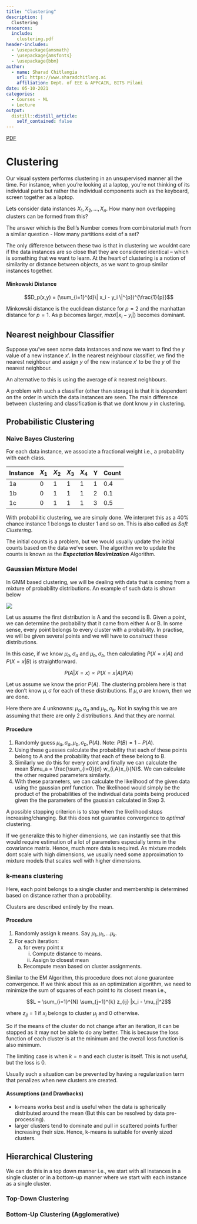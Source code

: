 ```yaml
---
title: "Clustering"
description: |
  Clustering
resources:
  include:
    clustering.pdf
header-includes:
  - \usepackage{amsmath}
  - \usepackage{amsfonts}
  - \usepackage{bbm}
author:
  - name: Sharad Chitlangia
    url: https://www.sharadchitlang.ai
    affiliation: Dept. of EEE & APPCAIR, BITS Pilani 
date: 05-10-2021
categories:
  - Courses - ML
  - Lecture
output: 
  distill::distill_article:
    self_contained: false
---
```

<aside>
[PDF](./clustering.pdf)
</aside>

# Clustering

Our visual system performs clustering in an unsupervised manner all the time. For instance, when you're looking at a laptop, you're not thinking
of its individual parts but rather the individual components such as the keyboard, screen together as a laptop.

Lets consider data instances $X_1, X_2, ..., X_n$. How many non overlapping clusters can be formed from this?

The answer which is the Bell's Number comes from combinatorial math from a similar question - How many partitions exist of a set?

The only difference between these two is that in clustering we wouldnt care if the data instances are so close that they are 
considered identical -- which is something that we want to learn. At the heart of clustering is a notion of similarity or distance
between objects, as we want to group similar instances together.

#### Minkowski Distance

$$D_p(x,y) = (\sum_{i=1}^{d}\| x_i - y_i \|^{p})^{\frac{1}{p}}$$

Minkowski distance is the euclidean distance for $p=2$ and the manhattan distance for $p=1$. As p becomes larger, $max(|x_i - y_i|)$ 
becomes dominant.

## Nearest neighbour Classifier

Suppose you've seen some data instances and now we want to find the $y$ value of a new instance $x\prime$. In the nearest neighbour
classifier, we find the nearest neighbour and assign $y$ of the new instance $x\prime$ to be the $y$ of the nearest neighbour.

An alternative to this is using the average of $k$ nearest neighbours.

A problem with such a classifier (other than storage) is that it is dependent on the order in which the data instances are seen.
The main difference between clustering and classification is that we dont know $y$ in clustering.

## Probabilistic Clustering

### Naive Bayes Clustering

For each data instance, we associate a fractional weight i.e., a probability with each class.

Instance | $X_1$ | $X_2$ | $X_3$ | $X_4$ | Y | Count
-------- | ----- | ----- | ----- | ----- | - | -----
1a | 0 | 1 | 1 | 1 | 1 | 0.4
1b | 0 | 1 | 1 | 1 | 2 | 0.1
1c | 0 | 1 | 1 | 1 | 3 | 0.5

With probabilitic clustering, we are simply done. We interpret this as a $40\%$ chance instance 1 belongs to cluster 1 and so on.
This is also called as _Soft Clustering_.

The initial counts is a problem, but we would usually update the initial counts based on the data we've seen. The algorithm we to update
the counts is known as the **_Expectation Maximization_** Algorithm.

### Gaussian Mixture Model

In GMM based clustering, we will be dealing with data that is coming from a mixture of probability distributions. An example of such data
is shown below 

![](gmm.png)

Let us assume the first distribution is A and the second is B. Given a point, we can determine the probability that it 
came from either A or B. In some sense, every point belongs to every cluster with a probability. In practise, we will be given several 
points and we will have to _construct_ these distributions.

In this case, if we know $\mu_a, \sigma_a$ and $\mu_b, \sigma_b$, then calculating $P(X=x|A)$ and $P(X=x|B)$ is straightforward.

$$P(A|X=x) \propto P(X=x|A)P(A)$$

Let us assume we know the prior $P(A)$. The clustering problem here is that we don't know $\mu, \sigma$ for each of these distributions.
If $\mu, \sigma$ are known, then we are done.

Here there are 4 unknowns: $\mu_a, \sigma_a$ and $\mu_b, \sigma_b$. Not in saying this we are assuming that there are only 2 distributions.
And that they are normal.

#### Procedure

1. Randomly guess $\mu_a, \sigma_a, \mu_b, \sigma_b, P(A)$. Note: $P(B) = 1 - P(A)$.
2. Using these guesses calculate the probability that each of these points belong to A and the probability that each of these belong to B.
3. Similarly we do this for every point and finally we can calculate the mean $\mu_a = \frac{\sum_{i=0}{d} w_{i,A}x_i}{N}$. We can 
calculate the other required parameters similarly.
4. With these parameters, we can calculate the likelihood of the given data using the gaussian pmf function. The likelihood would simply
be the product of the probabilities of the individual data points being produced given the the parameters of the gaussian calculated in 
Step 3.

A possible stopping criterion is to stop when the likelihood stops increasing/changing. But this does not guarantee convergence to 
_optimal_ clustering.

If we generalize this to higher dimensions, we can instantly see that this would require estimation of a lot of parameters especially 
terms in the covariance matrix. Hence, much more data is required. As mixture models dont scale with high dimensions, we usually need
some approximation to mixture models that scales well with higher dimensions.

### k-means clustering

Here, each point belongs to a single cluster and membership is determined based on distance rather than a probability.

Clusters are described entirely by the mean.

#### Procedure

1. Randomly assign k means. Say $\mu_1,\mu_1,...\mu_k$.
2. For each iteration:
    a. for every point x
        i. Compute distance to means.
        ii. Assign to closest mean
    b. Recompute mean based on cluster assignments.

Similar to the EM Algorithm, this procedure does not alone guarantee convergence. If we think about this as an optimization algorithm, 
we need to minimize the sum of squares of each point to its closest mean i.e.,

$$L = \sum_{i=1}^{N} \sum_{j=1}^{k} z_{ij} |x_i - \mu_j|^2$$

where $z_{ij} = 1$ if $x_i$ belongs to cluster $\mu_j$ and $0$ otherwise.

So if the means of the cluster do not change after an iteration, it can be stopped as it may not be able to do any better. This is 
because the loss function of each cluster is at the minimum and the overall loss function is also minimum.

The limiting case is when $k=n$ and each cluster is itself. This is not useful, but the loss is $0$.

Usually such a situation can be prevented by having a regularization term that penalizes when new clusters are created.

#### Assumptions (and Drawbacks)

* k-means works best and is useful when the data is spherically distributed around the mean (But this can be resolved by data pre-processing).
* larger clusters tend to dominate and pull in scattered points further increasing their size. Hence, k-means is suitable for 
evenly sized clusters.

## Hierarchical Clustering

We can do this in a top down manner i.e., we start with all instances in a single cluster or in a bottom-up manner where we start with 
each instance as a single cluster.

### Top-Down Clustering

### Bottom-Up Clustering (Agglomerative)

